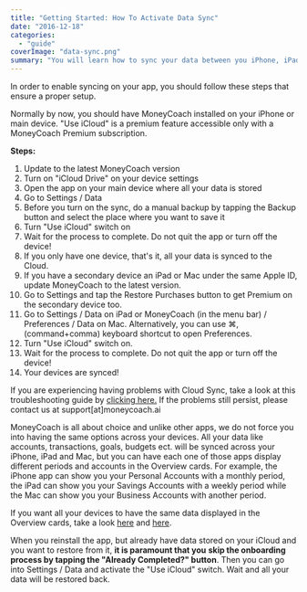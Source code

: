 ```yaml
---
title: "Getting Started: How To Activate Data Sync"
date: "2016-12-18"
categories: 
  - "guide"
coverImage: "data-sync.png"
summary: "You will learn how to sync your data between you iPhone, iPad and Mac."
---
```


In order to enable syncing on your app, you should follow these steps that ensure a proper setup.

Normally by now, you should have MoneyCoach installed on your iPhone or main device. "Use iCloud" is a premium feature accessible only with a MoneyCoach Premium subscription.

**Steps:**

1. Update to the latest MoneyCoach version
2. Turn on "iCloud Drive" on your device settings
3. Open the app on your main device where all your data is stored
4. Go to Settings / Data
5. Before you turn on the sync, do a manual backup by tapping the Backup button and select the place where you want to save it
6. Turn "Use iCloud" switch on
7. Wait for the process to complete. Do not quit the app or turn off the device!
8. If you only have one device, that's it, all your data is synced to the Cloud.
9. If you have a secondary device an iPad or Mac under the same Apple ID, update MoneyCoach to the latest version.
10. Go to Settings and tap the Restore Purchases button to get Premium on the secondary device too.
11. Go to Settings / Data on iPad or MoneyCoach (in the menu bar) / Preferences / Data on Mac. Alternatively, you can use ⌘, (command+comma) keyboard shortcut to open Preferences.
12. Turn "Use iCloud" switch on.
13. Wait for the process to complete. Do not quit the app or turn off the device!
14. Your devices are synced!

If you are experiencing having problems with Cloud Sync, take a look at this troubleshooting guide by [clicking here.](/icloud-sync-troubleshooting/) If the problems still persist, please contact us at support\[at\]moneycoach.ai

MoneyCoach is all about choice and unlike other apps, we do not force you into having the same options across your devices. All your data like accounts, transactions, goals, budgets ect. will be synced across your iPhone, iPad and Mac, but you can have each one of those apps display different periods and accounts in the Overview cards. For example, the iPhone app can show you your Personal Accounts with a monthly period, the iPad can show you your Savings Accounts with a weekly period while the Mac can show you your Business Accounts with another period.

If you want all your devices to have the same data displayed in the Overview cards, take a look [here](/how-to-customize-your-payday-in-moneycoach-app/) and [here](/how-to-show-hide-accounts/).

When you reinstall the app, but already have data stored on your iCloud and you want to restore from it, **it is paramount that you** **skip the onboarding** **process by tapping the "Already Completed?" button**. Then you can go into Settings / Data and activate the "Use iCloud" switch. Wait and all your data will be restored back.
